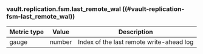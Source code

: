 ### vault.replication.fsm.last_remote_wal ((#vault-replication-fsm-last_remote_wal))

Metric type | Value   | Description
----------- | ------- | -----------
gauge       | number  | Index of the last remote write-ahead log